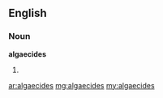 ==English==

===Noun===
'''algaecides'''

# {{plural of|[[algaecide]]}}

[[ar:algaecides]]
[[mg:algaecides]]
[[my:algaecides]]